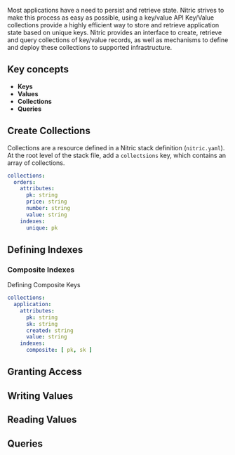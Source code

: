 Most applications have a need to persist and retrieve state. Nitric strives to make this process as easy as possible, using a key/value API
Key/Value collections provide a highly efficient way to store and retrieve application state based on unique keys. Nitric provides an interface to create, retrieve and query collections of key/value records, as well as mechanisms to define and deploy these collections to supported infrastructure.

## Key concepts

- **Keys**
- **Values**
- **Collections**
- **Queries**

## Create Collections

Collections are a resource defined in a Nitric stack definition (`nitric.yaml`). At the root level of the stack file, add a `collectsions` key, which contains an array of collections.

```yaml
collections:
  orders:
    attributes:
      pk: string
      price: string
      number: string
      value: string
    indexes:
      unique: pk
```

## Defining Indexes

### Composite Indexes

Defining Composite Keys

```yaml
collections:
  application:
    attributes:
      pk: string
      sk: string
      created: string
      value: string
    indexes:
      composite: [ pk, sk ]
```

## Granting Access

## Writing Values

## Reading Values

## Queries

